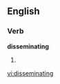 ==English==

===Verb===
'''disseminating'''

# {{present participle of|[[disseminate]]}}

[[vi:disseminating]]